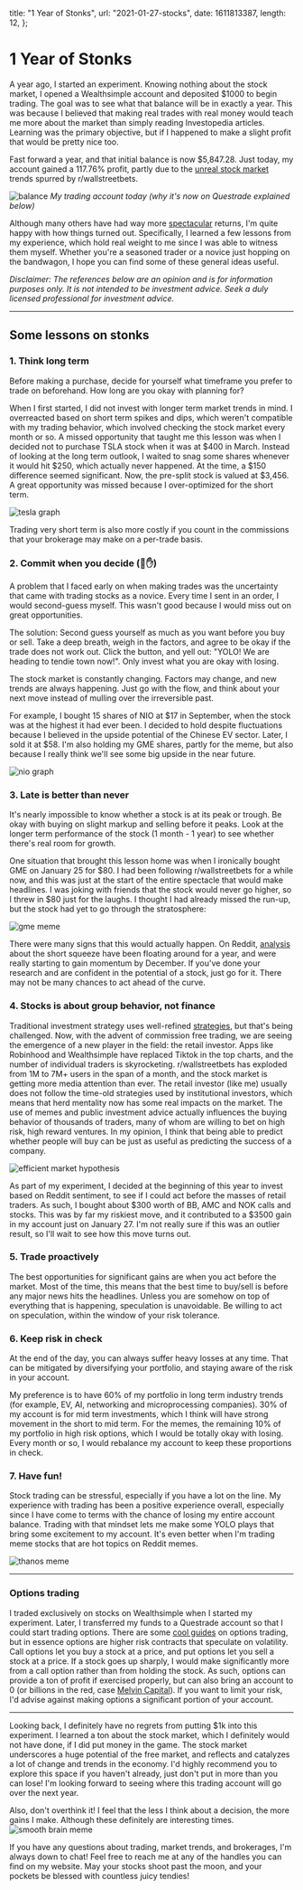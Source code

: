   title: "1 Year of Stonks",
  url: "2021-01-27-stocks",
  date: 1611813387,
  length: 12,
};

# 1 Year of Stonks

A year ago, I started an experiment. Knowing nothing about the stock market, I opened a Wealthsimple account and deposited $1000 to begin trading. The goal was to see what that balance will be in exactly a year. This was because I believed that making real trades with real money would teach me more about the market than simply reading Investopedia articles. Learning was the primary objective, but if I happened to make a slight profit that would be pretty nice too.

Fast forward a year, and that initial balance is now $5,847.28. Just today, my account gained a 117.76% profit, partly due to the [unreal stock market](https://www.theverge.com/22251427/reddit-gamestop-stock-short-wallstreetbets-robinhood-wall-street) trends spurred by r/wallstreetbets.

![balance](/images/2021-01-27-stocks/Jan27.png)
_My trading account today (why it's now on Questrade explained below)_

Although many others have had way more [spectacular](/images/2021-01-27-stocks/dfv.png) returns, I'm quite happy with how things turned out. Specifically, I learned a few lessons from my experience, which hold real weight to me since I was able to witness them myself. Whether you're a seasoned trader or a novice just hopping on the bandwagon, I hope you can find some of these general ideas useful.

_Disclaimer: The references below are an opinion and is for information purposes only. It is not intended to be investment advice. Seek a duly licensed professional for investment advice._

---

## Some lessons on stonks

### 1. Think long term

Before making a purchase, decide for yourself what timeframe you prefer to trade on beforehand. How long are you okay with planning for?

When I first started, I did not invest with longer term market trends in mind. I overreacted based on short term spikes and dips, which weren't compatible with my trading behavior, which involved checking the stock market every month or so. A missed opportunity that taught me this lesson was when I decided not to purchase TSLA stock when it was at $400 in March. Instead of looking at the long term outlook, I waited to snag some shares whenever it would hit $250, which actually never happened. At the time, a $150 difference seemed significant. Now, the pre-split stock is valued at $3,456. A great opportunity was missed because I over-optimized for the short term.

![tesla graph](/images/2021-01-27-stocks/tsla.png)

Trading very short term is also more costly if you count in the commissions that your brokerage may make on a per-trade basis.

### 2. Commit when you decide (💎✋)

A problem that I faced early on when making trades was the uncertainty that came with trading stocks as a novice. Every time I sent in an order, I would second-guess myself. This wasn't good because I would miss out on great opportunities.

The solution: Second guess yourself as much as you want before you buy or sell. Take a deep breath, weigh in the factors, and agree to be okay if the trade does not work out. Click the button, and yell out: "YOLO! We are heading to tendie town now!". Only invest what you are okay with losing.

The stock market is constantly changing. Factors may change, and new trends are always happening. Just go with the flow, and think about your next move instead of mulling over the irreversible past.

For example, I bought 15 shares of NIO at $17 in September, when the stock was at the highest it had ever been. I decided to hold despite fluctuations because I believed in the upside potential of the Chinese EV sector. Later, I sold it at $58. I'm also holding my GME shares, partly for the meme, but also because I really think we'll see some big upside in the near future.

![nio graph](/images/2021-01-27-stocks/nio.png)

### 3. Late is better than never

It's nearly impossible to know whether a stock is at its peak or trough. Be okay with buying on slight markup and selling before it peaks. Look at the longer term performance of the stock (1 month - 1 year) to see whether there's real room for growth.

One situation that brought this lesson home was when I ironically bought GME on January 25 for $80. I had been following r/wallstreetbets for a while now, and this was just at the start of the entire spectacle that would make headlines. I was joking with friends that the stock would never go higher, so I threw in $80 just for the laughs. I thought I had already missed the run-up, but the stock had yet to go through the stratosphere:

![gme meme](/images/2021-01-27-stocks/hold.png)

There were many signs that this would actually happen. On Reddit, [analysis](https://www.reddit.com/r/wallstreetbets/comments/g0lc0j/gamestop_gme_the_biggest_short_squeeze_of_your/) about the short squeeze have been floating around for a year, and were really starting to gain momentum by December. If you've done your research and are confident in the potential of a stock, just go for it. There may not be many chances to act ahead of the curve.

### 4. Stocks is about group behavior, not finance

Traditional investment strategy uses well-refined [strategies](https://www.investopedia.com/investing/investing-strategies/), but that's being challenged. Now, with the advent of commission free trading, we are seeing the emergence of a new player in the field: the retail investor. Apps like Robinhood and Wealthsimple have replaced Tiktok in the top charts, and the number of individual traders is skyrocketing. r/wallstreetbets has exploded from 1M to 7M+ users in the span of a month, and the stock market is getting more media attention than ever. The retail investor (like me) usually does not follow the time-old strategies used by institutional investors, which means that herd mentality now has some real impacts on the market. The use of memes and public investment advice actually influences the buying behavior of thousands of traders, many of whom are willing to bet on high risk, high reward ventures. In my opinion, I think that being able to predict whether people will buy can be just as useful as predicting the success of a company.

![efficient market hypothesis](/images/2021-01-27-stocks/efficient.jpg)

As part of my experiment, I decided at the beginning of this year to invest based on Reddit sentiment, to see if I could act before the masses of retail traders. As such, I bought about $300 worth of BB, AMC and NOK calls and stocks. This was by far my riskiest move, and it contributed to a $3500 gain in my account just on January 27. I'm not really sure if this was an outlier result, so I'll wait to see how this move turns out.

### 5. Trade proactively

The best opportunities for significant gains are when you act before the market. Most of the time, this means that the best time to buy/sell is before any major news hits the headlines. Unless you are somehow on top of everything that is happening, speculation is unavoidable. Be willing to act on speculation, within the window of your risk tolerance.

### 6. Keep risk in check

At the end of the day, you can always suffer heavy losses at any time. That can be mitigated by diversifying your portfolio, and staying aware of the risk in your account.

My preference is to have 60% of my portfolio in long term industry trends (for example, EV, AI, networking and microprocessing companies). 30% of my account is for mid term investments, which I think will have strong movement in the short to mid term. For the memes, the remaining 10% of my portfolio in high risk options, which I would be totally okay with losing. Every month or so, I would rebalance my account to keep these proportions in check.

### 7. Have fun!

Stock trading can be stressful, especially if you have a lot on the line. My experience with trading has been a positive experience overall, especially since I have come to terms with the chance of losing my entire account balance. Trading with that mindset lets me make some YOLO plays that bring some excitement to my account. It's even better when I'm trading meme stocks that are hot topics on Reddit memes.

![thanos meme](/images/2021-01-27-stocks/thanos.png)

---

### Options trading

I traded exclusively on stocks on Wealthsimple when I started my experiment. Later, I transferred my funds to a Questrade account so that I could start trading options. There are some [cool guides](https://www.optionseducation.org/referencelibrary/brochures-literature/page-assets/options-strategies-quick-guide.aspx) on options trading, but in essence options are higher risk contracts that speculate on volatility. Call options let you buy a stock at a price, and put options let you sell a stock at a price. If a stock goes up sharply, I would make significantly more from a call option rather than from holding the stock. As such, options can provide a ton of profit if exercised properly, but can also bring an account to 0 (or billions in the red, case [Melvin Capital](https://markets.businessinsider.com/news/stocks/short-sellers-sitting-on-19-billion-of-losses-on-gamestop-data-shows-2021-1-1030020684)). If you want to limit your risk, I'd advise against making options a significant portion of your account.

---

Looking back, I definitely have no regrets from putting $1k into this experiment. I learned a ton about the stock market, which I definitely would not have done, if I did put money in the game. The stock market underscores a huge potential of the free market, and reflects and catalyzes a lot of change and trends in the economy. I'd highly recommend you to explore this space if you haven't already, just don't put in more than you can lose! I'm looking forward to seeing where this trading account will go over the next year.

Also, don't overthink it! I feel that the less I think about a decision, the more gains I make. Although these definitely are interesting times.
![smooth brain meme](/images/2021-01-27-stocks/smoothBrain.png)

If you have any questions about trading, market trends, and brokerages, I'm always down to chat! Feel free to reach me at any of the handles you can find on my website. May your stocks shoot past the moon, and your pockets be blessed with countless juicy tendies!
